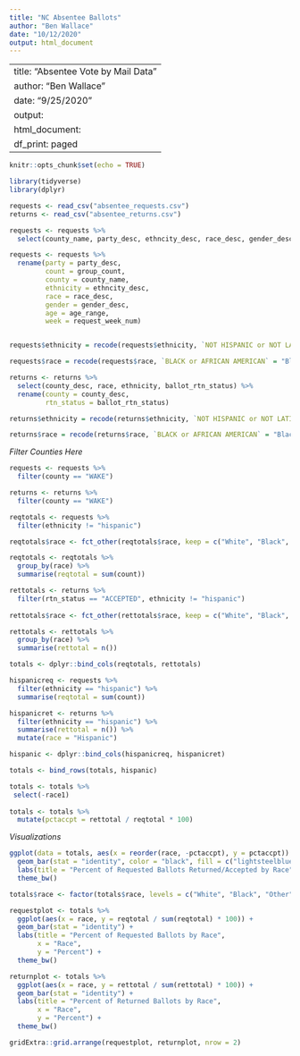 ```yaml
---
title: "NC Absentee Ballots"
author: "Ben Wallace"
date: "10/12/2020"
output: html_document
---
```


---
title: "Absentee Vote by Mail Data"
author: "Ben Wallace"
date: "9/25/2020"
output:
  html_document:
    df_print: paged
---

```r
knitr::opts_chunk$set(echo = TRUE)
```

```r
library(tidyverse)
library(dplyr)
```

```r
requests <- read_csv("absentee_requests.csv")
returns <- read_csv("absentee_returns.csv")
```

```r
requests <- requests %>%
  select(county_name, party_desc, ethncity_desc, race_desc, gender_desc, age_range, request_week_num, group_count)

requests <- requests %>%
  rename(party = party_desc,
         count = group_count,
         county = county_name,
         ethnicity = ethncity_desc,
         race = race_desc,
         gender = gender_desc,
         age = age_range,
         week = request_week_num)


requests$ethnicity = recode(requests$ethnicity, `NOT HISPANIC or NOT LATINO` = "nonhispanic" , `HISPANIC or LATINO` = "hispanic", `UNDESIGNATED` = "undesignated")

requests$race = recode(requests$race, `BLACK or AFRICAN AMERICAN` = "Black", `INDIAN AMERICAN or ALASKA NATIVE` = "indianamerican", `TWO or MORE RACES` = "multiracial", `WHITE` = "White", `UNDESIGNATED` = "undesignated", `ASIAN` = "Asian", `NATIVE HAWAIIAN or PACIFIC ISLANDER` = "pacislander", `OTHER` = "Other")
```

```r
returns <- returns %>%
  select(county_desc, race, ethnicity, ballot_rtn_status) %>%
  rename(county = county_desc,
         rtn_status = ballot_rtn_status)

returns$ethnicity = recode(returns$ethnicity, `NOT HISPANIC or NOT LATINO` = "nonhispanic", `HISPANIC or LATINO` = "hispanic", `UNDESIGNATED` = "undesignated", `ASIAN` = "Asian", `NATIVE HAWAIIAN or PACIFIC ISLANDER` = "pacislander", `OTHER` = "Other")

returns$race = recode(returns$race, `BLACK or AFRICAN AMERICAN` = "Black", `INDIAN AMERICAN or ALASKA NATIVE` = "indianamerican", `TWO or MORE RACES` = "multiracial", `WHITE` = "White", `UNDESIGNATED` = "undesignated", `ASIAN` = "Asian", `NATIVE HAWAIIAN or PACIFIC ISLANDER` = "pacislander", `OTHER` = "Other")
```

*Filter Counties Here*

```r
requests <- requests %>%
  filter(county == "WAKE")

returns <- returns %>%
  filter(county == "WAKE")
```


```r
reqtotals <- requests %>%
  filter(ethnicity != "hispanic")

reqtotals$race <- fct_other(reqtotals$race, keep = c("White", "Black", "Asian"), other_level = "Other") 

reqtotals <- reqtotals %>%
  group_by(race) %>%
  summarise(reqtotal = sum(count))

rettotals <- returns %>%
  filter(rtn_status == "ACCEPTED", ethnicity != "hispanic")
  
rettotals$race <- fct_other(rettotals$race, keep = c("White", "Black", "Asian"), other_level = "Other")

rettotals <- rettotals %>%
  group_by(race) %>%
  summarise(rettotal = n())

totals <- dplyr::bind_cols(reqtotals, rettotals)
```

```r
hispanicreq <- requests %>%
  filter(ethnicity == "hispanic") %>%
  summarise(reqtotal = sum(count))

hispanicret <- returns %>%
  filter(ethnicity == "hispanic") %>%
  summarise(rettotal = n()) %>%
  mutate(race = "Hispanic")

hispanic <- dplyr::bind_cols(hispanicreq, hispanicret) 

totals <- bind_rows(totals, hispanic)
```

```r
totals <- totals %>%
 select(-race1)
  
totals <- totals %>%
  mutate(pctaccpt = rettotal / reqtotal * 100)
```

*Visualizations*

```r
ggplot(data = totals, aes(x = reorder(race, -pctaccpt), y = pctaccpt)) +
  geom_bar(stat = "identity", color = "black", fill = c("lightsteelblue1", "lightsteelblue2", "lightsteelblue", "lightsteelblue3", "lightsteelblue4")) +
  labs(title = "Percent of Requested Ballots Returned/Accepted by Race", x = "Race", y = "Percent") +
  theme_bw()

```


```r

totals$race <- factor(totals$race, levels = c("White", "Black", "Other", "Hispanic", "Asian"))

requestplot <- totals %>%
  ggplot(aes(x = race, y = reqtotal / sum(reqtotal) * 100)) +
  geom_bar(stat = "identity") +
  labs(title = "Percent of Requested Ballots by Race", 
       x = "Race",
       y = "Percent") +
  theme_bw()

returnplot <- totals %>%
  ggplot(aes(x = race, y = rettotal / sum(rettotal) * 100)) +
  geom_bar(stat = "identity") +
  labs(title = "Percent of Returned Ballots by Race", 
       x = "Race", 
       y = "Percent") +
  theme_bw()

gridExtra::grid.arrange(requestplot, returnplot, nrow = 2)
```

